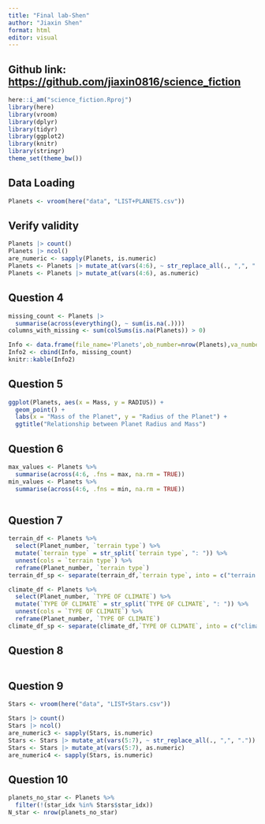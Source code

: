 ```yaml
---
title: "Final lab-Shen"
author: "Jiaxin Shen"
format: html
editor: visual
---
```


## Github link: <https://github.com/jiaxin0816/science_fiction>

```r
here::i_am("science_fiction.Rproj")
library(here)
library(vroom)
library(dplyr)
library(tidyr)
library(ggplot2)
library(knitr)
library(stringr)
theme_set(theme_bw())
```

## Data Loading

```r
Planets <- vroom(here("data", "LIST+PLANETS.csv"))
```

## Verify validity
```r
Planets |> count()
Planets |> ncol()
are_numeric <- sapply(Planets, is.numeric)
Planets <- Planets |> mutate_at(vars(4:6), ~ str_replace_all(., ",", "."))
Planets <- Planets |> mutate_at(vars(4:6), as.numeric)
```

## Question 4
```r
missing_count <- Planets |>
  summarise(across(everything(), ~ sum(is.na(.))))
columns_with_missing <- sum(colSums(is.na(Planets)) > 0)
```


```r
Info <- data.frame(file_name='Planets',ob_number=nrow(Planets),va_number=ncol(Planets),columns_with_missing)
Info2 <- cbind(Info, missing_count)
knitr::kable(Info2)
```

##  Question 5

```r
ggplot(Planets, aes(x = Mass, y = RADIUS)) +
  geom_point() +
  labs(x = "Mass of the Planet", y = "Radius of the Planet") +
  ggtitle("Relationship between Planet Radius and Mass")
```

## Question 6

```r
max_values <- Planets %>% 
  summarise(across(4:6, .fns = max, na.rm = TRUE))
min_values <- Planets %>% 
  summarise(across(4:6, .fns = min, na.rm = TRUE)) 

```


```r

```


## Question 7
```r
terrain_df <- Planets %>%
  select(Planet_number, `terrain type`) %>%
  mutate(`terrain type` = str_split(`terrain type`, ": ")) %>%
  unnest(cols = `terrain type`) %>%
  reframe(Planet_number, `terrain type`)
terrain_df_sp <- separate(terrain_df,`terrain type`, into = c("terrain type1", "terrain type2", "terrain type3","terrain type4","terrain type5","terrain type6","terrain type7","terrain type8","terrain type9","terrain type10","terrain type11"), sep = ":")
```

```r
climate_df <- Planets %>%
  select(Planet_number, `TYPE OF CLIMATE`) %>%
  mutate(`TYPE OF CLIMATE` = str_split(`TYPE OF CLIMATE`, ": ")) %>%
  unnest(cols = `TYPE OF CLIMATE`) %>%
  reframe(Planet_number, `TYPE OF CLIMATE`)
climate_df_sp <- separate(climate_df,`TYPE OF CLIMATE`, into = c("climate type1", "climate type2", "climate type3","climate type4","climate type5","climate type6","climate type7"), sep = ":")
```

## Question 8
```r

```

## Question 9

```r
Stars <- vroom(here("data", "LIST+Stars.csv"))
```

```r
Stars |> count()
Stars |> ncol()
are_numeric3 <- sapply(Stars, is.numeric)
Stars <- Stars |> mutate_at(vars(5:7), ~ str_replace_all(., ",", "."))
Stars <- Stars |> mutate_at(vars(5:7), as.numeric)
are_numeric4 <- sapply(Stars, is.numeric)
```

## Question 10
```r
planets_no_star <- Planets %>%
  filter(!(star_idx %in% Stars$star_idx))
N_star <- nrow(planets_no_star)
```



